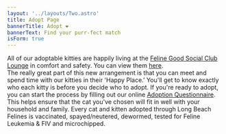 ```yaml
---
layout: '../layouts/Two.astro'
title: Adopt Page
bannerTitle: Adopt ❤️
bannerText: Find your purr-fect match
isForm: true
---
```


<SpotlightContainer>
    <Spotlight
        imageSrc="/images/pic01.jpg"
        header="Getting Started"
    >
    All of our adoptable kitties are happily living at the <a href='https://www.felinegoodsocialclub.com/'>Feline Good Social Club Lounge</a> in comfort and safety.  You can view them <a href='https://www.canva.com/design/DAEhG7_cWcg/50e9Bo-YecCHVsqyFTykyQ/view'>here</a>.<br/> The really great part of this new arrangement is that you can meet and spend time with our kitties in their 'Happy Place.'  You'll get to know exactly who each kitty is before you decide who to adopt.
    </Spotlight>
    <Spotlight
        imageSrc="/images/pic02.jpg"
        header="Application"
    >
        If you're ready to adopt, you can start the process by filling out our online <a href='/adoption-form.html'>Adoption Questionnaire</a>. This helps ensure that the cat you've chosen will fit in well with your household and family.
    </Spotlight>
    <Spotlight
        imageSrc="/images/pic03.jpg"
        header="Details"
    >
        Every cat and kitten adopted through Long Beach Felines is vaccinated, spayed/neutered, dewormed, tested for Feline Leukemia & FIV and microchipped.
    </Spotlight>
</SpotlightContainer>
